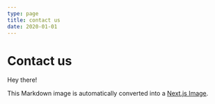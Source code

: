 ```yaml
---
type: page
title: contact us
date: 2020-01-01
---
```


# Contact us

Hey there!


This Markdown image is automatically converted into a [Next.js Image](https://nextjs.org/docs/api-reference/next/image).